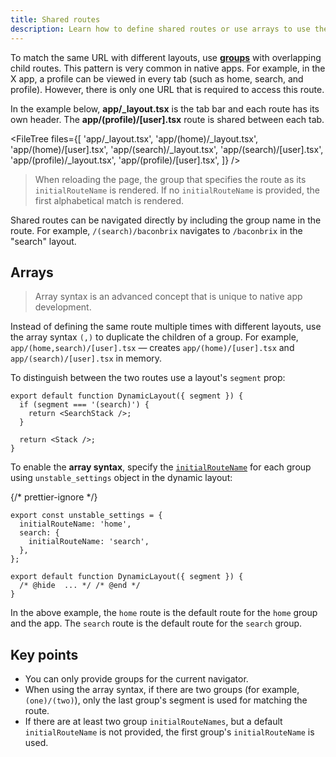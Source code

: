 ```yaml
---
title: Shared routes
description: Learn how to define shared routes or use arrays to use the same route multiple times with different layouts using Expo Router.
---
```



To match the same URL with different layouts, use [**groups**](/router/layouts#groups) with overlapping child routes. This pattern is very common in native apps. For example, in the X app, a profile can be viewed in every tab (such as home, search, and profile). However, there is only one URL that is required to access this route.

In the example below, **app/\_layout.tsx** is the tab bar and each route has its own header. The **app/(profile)/[user].tsx** route is shared between each tab.

<FileTree
  files={[
    'app/_layout.tsx',
    'app/(home)/_layout.tsx',
    'app/(home)/[user].tsx',
    'app/(search)/_layout.tsx',
    'app/(search)/[user].tsx',
    'app/(profile)/_layout.tsx',
    'app/(profile)/[user].tsx',
  ]}
/>

> When reloading the page, the group that specifies the route as its `initialRouteName` is rendered. If no `initialRouteName` is provided, the first alphabetical match is rendered.

Shared routes can be navigated directly by including the group name in the route. For example, `/(search)/baconbrix` navigates to `/baconbrix` in the "search" layout.

## Arrays

> Array syntax is an advanced concept that is unique to native app development.

Instead of defining the same route multiple times with different layouts, use the array syntax `(,)` to duplicate the children of a group. For example, `app/(home,search)/[user].tsx` &mdash; creates `app/(home)/[user].tsx` and `app/(search)/[user].tsx` in memory.

To distinguish between the two routes use a layout's `segment` prop:

```tsx app/(home,search)/_layout.tsx
export default function DynamicLayout({ segment }) {
  if (segment === '(search)') {
    return <SearchStack />;
  }

  return <Stack />;
}
```

To enable the **array syntax**, specify the [`initialRouteName`](/router/advanced/router-settings/#initialroutename) for each group using `unstable_settings` object in the dynamic layout:

{/* prettier-ignore */}
```tsx app/(home,search)/_layout.tsx
export const unstable_settings = {
  initialRouteName: 'home',
  search: {
    initialRouteName: 'search',
  },
};

export default function DynamicLayout({ segment }) {
  /* @hide  ... */ /* @end */
}
```

In the above example, the `home` route is the default route for the `home` group and the app. The `search` route is the default route for the `search` group.

## Key points

- You can only provide groups for the current navigator.
- When using the array syntax, if there are two groups (for example, `(one)/(two)`), only the last group's segment is used for matching the route.
- If there are at least two group `initialRouteNames`, but a default `initialRouteName` is not provided, the first group's `initialRouteName` is used.
